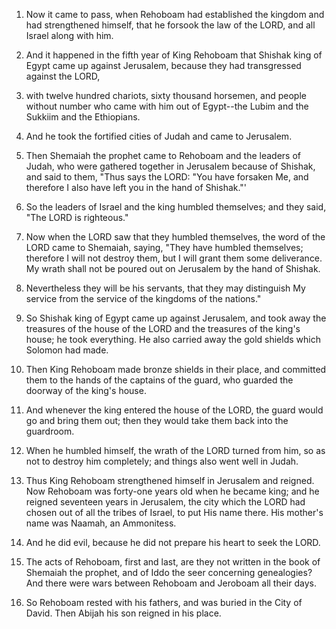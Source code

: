 
1. Now it came to pass, when Rehoboam had established the kingdom and had strengthened himself, that he forsook the law of the LORD, and all Israel along with him.

2. And it happened in the fifth year of King Rehoboam that Shishak king of Egypt came up against Jerusalem, because they had transgressed against the LORD,

3. with twelve hundred chariots, sixty thousand horsemen, and people without number who came with him out of Egypt--the Lubim and the Sukkiim and the Ethiopians.

4. And he took the fortified cities of Judah and came to Jerusalem.

5. Then Shemaiah the prophet came to Rehoboam and the leaders of Judah, who were gathered together in Jerusalem because of Shishak, and said to them, "Thus says the LORD: "You have forsaken Me, and therefore I also have left you in the hand of Shishak."'

6. So the leaders of Israel and the king humbled themselves; and they said, "The LORD is righteous."

7. Now when the LORD saw that they humbled themselves, the word of the LORD came to Shemaiah, saying, "They have humbled themselves; therefore I will not destroy them, but I will grant them some deliverance. My wrath shall not be poured out on Jerusalem by the hand of Shishak.

8. Nevertheless they will be his servants, that they may distinguish My service from the service of the kingdoms of the nations."

9. So Shishak king of Egypt came up against Jerusalem, and took away the treasures of the house of the LORD and the treasures of the king's house; he took everything. He also carried away the gold shields which Solomon had made.

10. Then King Rehoboam made bronze shields in their place, and committed them to the hands of the captains of the guard, who guarded the doorway of the king's house.

11. And whenever the king entered the house of the LORD, the guard would go and bring them out; then they would take them back into the guardroom.

12. When he humbled himself, the wrath of the LORD turned from him, so as not to destroy him completely; and things also went well in Judah.

13. Thus King Rehoboam strengthened himself in Jerusalem and reigned. Now Rehoboam was forty-one years old when he became king; and he reigned seventeen years in Jerusalem, the city which the LORD had chosen out of all the tribes of Israel, to put His name there. His mother's name was Naamah, an Ammonitess.

14. And he did evil, because he did not prepare his heart to seek the LORD.

15. The acts of Rehoboam, first and last, are they not written in the book of Shemaiah the prophet, and of Iddo the seer concerning genealogies? And there were wars between Rehoboam and Jeroboam all their days.

16. So Rehoboam rested with his fathers, and was buried in the City of David. Then Abijah his son reigned in his place.


